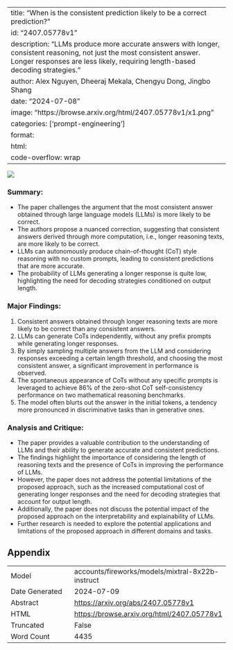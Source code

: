 
---
title: "When is the consistent prediction likely to be a correct prediction?"
id: "2407.05778v1"
description: "LLMs produce more accurate answers with longer, consistent reasoning, not just the most consistent answer. Longer responses are less likely, requiring length-based decoding strategies."
author: Alex Nguyen, Dheeraj Mekala, Chengyu Dong, Jingbo Shang
date: "2024-07-08"
image: "https://browse.arxiv.org/html/2407.05778v1/x1.png"
categories: ['prompt-engineering']
format:
  html:
    code-overflow: wrap
---

![](https://browse.arxiv.org/html/2407.05778v1/x1.png)

### Summary:
- The paper challenges the argument that the most consistent answer obtained through large language models (LLMs) is more likely to be correct.
- The authors propose a nuanced correction, suggesting that consistent answers derived through more computation, i.e., longer reasoning texts, are more likely to be correct.
- LLMs can autonomously produce chain-of-thought (CoT) style reasoning with no custom prompts, leading to consistent predictions that are more accurate.
- The probability of LLMs generating a longer response is quite low, highlighting the need for decoding strategies conditioned on output length.

### Major Findings:
1. Consistent answers obtained through longer reasoning texts are more likely to be correct than any consistent answers.
2. LLMs can generate CoTs independently, without any prefix prompts while generating longer responses.
3. By simply sampling multiple answers from the LLM and considering responses exceeding a certain length threshold, and choosing the most consistent answer, a significant improvement in performance is observed.
4. The spontaneous appearance of CoTs without any specific prompts is leveraged to achieve 86% of the zero-shot CoT self-consistency performance on two mathematical reasoning benchmarks.
5. The model often blurts out the answer in the initial tokens, a tendency more pronounced in discriminative tasks than in generative ones.

### Analysis and Critique:
- The paper provides a valuable contribution to the understanding of LLMs and their ability to generate accurate and consistent predictions.
- The findings highlight the importance of considering the length of reasoning texts and the presence of CoTs in improving the performance of LLMs.
- However, the paper does not address the potential limitations of the proposed approach, such as the increased computational cost of generating longer responses and the need for decoding strategies that account for output length.
- Additionally, the paper does not discuss the potential impact of the proposed approach on the interpretability and explainability of LLMs.
- Further research is needed to explore the potential applications and limitations of the proposed approach in different domains and tasks.

## Appendix

|          |          |
|----------|----------|
| Model     | accounts/fireworks/models/mixtral-8x22b-instruct       |
| Date Generated     | 2024-07-09       |
| Abstract | [https://arxiv.org/abs/2407.05778v1](https://arxiv.org/abs/2407.05778v1)        |
| HTML     | [https://browse.arxiv.org/html/2407.05778v1](https://browse.arxiv.org/html/2407.05778v1)       |
| Truncated       | False       |
| Word Count       | 4435       |